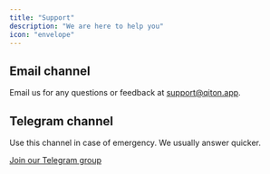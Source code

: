 ```yaml
---
title: "Support"
description: "We are here to help you"
icon: "envelope"
---
```


## Email channel

Email us for any questions or feedback at [support@qiton.app](mailto:support@qiton.app).

## Telegram channel

Use this channel in case of emergency. We usually answer quicker.

[Join our Telegram group](https://t.me/qiton_app)